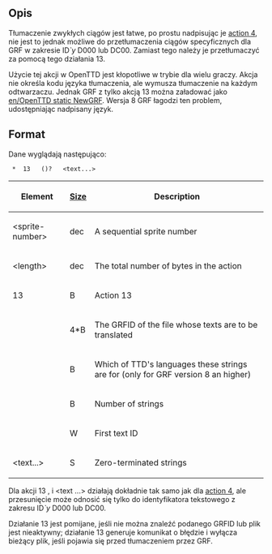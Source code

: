
<!--[[Category:Artykuły w języku polskim/Pl]]-->
<!--{{-}}<br>{{ambox | text = w trakcie edycji.}}-->

==Opis==
{{Page:pl/Extrazi/ottdp|0.6|2.6|ttdprev=r857}}
Tłumaczenie zwykłych ciągów jest łatwe, po prostu nadpisując je [[en/Action4|action 4]], nie jest to jednak możliwe do przetłumaczenia ciągów specyficznych dla GRF w zakresie ID''`y'' D000 lub DC00. Zamiast tego należy je przetłumaczyć za pomocą tego działania 13.

Użycie tej akcji w OpenTTD jest kłopotliwe w trybie dla wielu graczy. Akcja nie określa kodu języka tłumaczenia, ale wymusza tłumaczenie na każdym odtwarzaczu. Jednak GRF z tylko akcją 13 można załadować jako [[en/OpenTTD static NewGRF]].  Wersja 8 GRF łagodzi ten problem, udostępniając nadpisany język.

== Format ==

Dane wyglądają następująco:

 <sprite-number> * <length> 13 <feature> <GRFID> (<language-id>)? <num-ent> <offset> <text...>

{|
|-
!'''Element'''
![[en/GRFActionsDetailed|'''Size''']]
!'''Description'''
|-
|&lt;sprite-number&gt;
|dec
|A sequential sprite number
|-
|&lt;length&gt;
|dec
|The total number of bytes in the action
|-
|13
|B
|Action 13
|-
|<GRFID>
|4*B
|The GRFID of the file whose texts are to be translated
|-
|<language-id>
|B
| Which of TTD's languages these strings are for (only for GRF version 8 an higher)
|-
|<num-ent>
|B
|Number of strings
|-
|<offset>
|W
|First text ID
|-
|<text...>
|S
|Zero-terminated strings
|}


Dla akcji 13 <num-ent>, <offset> i <text ...> działają dokładnie tak samo jak dla [[en/Action4|action 4]], ale przesunięcie może odnosić się tylko do identyfikatora tekstowego z zakresu ID''`y'' D000 lub DC00.

Działanie 13 jest pomijane, jeśli nie można znaleźć podanego GRFID lub plik jest nieaktywny; działanie 13 generuje komunikat o błędzie i wyłącza bieżący plik, jeśli pojawia się przed tłumaczeniem przez GRF.
